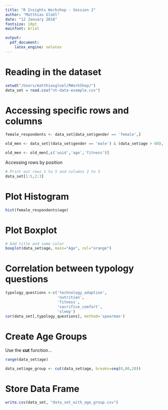 ```yaml
---
title: "R Insights Workshop - Session 2"
author: "Matthias Gloël"
date: "12 January 2018"
fontsize: 18pt
mainfont: Arial

output: 
  pdf_document:
    latex_engine: xelatex
---
```



# Reading in the dataset
```r
setwd("/Users/matthiasgloel/RWorkShop/")
data_set = read.csv("nt-data-example.csv")
```


# Accessing specific rows and columns
```r
female_respondents <- data_set[data_set$gender == 'female',]

old_men <- data_set[(data_set$gender == 'male') & (data_set$age > 60), ]

```
<p>
```r
old_men <- old_men[,c('uuid','age','fitness')]
```
<p>
Accessing rows by position
```r
# Print out rows 1 to 5 and columns 2 to 3
data_set[1:5,2:3]
```
<p>
# Plot Histogram
```r
hist(female_respondents$age)
```
<p>
# Plot Boxplot
```r
# Add title and some color
boxplot(data_set$age, main="Age", col="orange")
```

# Correlation between typology questions
```r
typology_questions <-c('technology_adaption',
                       'nutrition',
                       'fitness',
                       'sacrifice_comfort',
                       'sleep')
cor(data_set[,typology_questions], method='spearman')
```

# Create Age Groups
Use the **cut** function...
```r
range(data_set$age)
```

```r
data_set$age_group <- cut(data_set$age, breaks=seq(0,80,20))
```

# Store Data Frame
```r
write.csv(data_set, "data_set_with_age_group.csv")
```
